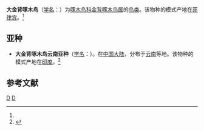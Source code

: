 {{Speciesbox
| taxon = Chrysocolaptes lucidus
| status = LC 
| status_system = IUCN3.1
| status_ref = <ref>{{IUCN2006|assessors=[[BirdLife_International|BirdLife International]]|year=2004|id=47432|title=Chrysocolaptes lucidus|downloaded=11 May 2006}}</ref>
| image = GreaterFlameback.jpg
| image_caption =雄性斯里兰卡大金背啄木鸟（''Chrysocolaptes lucidus stricklandi''）
| binomial_authority = (Scopoli)<ref name='id2370'>{{cite web| url =http://www.bioinfo.cn/db05/BjdwSpecies.php?action=view&id=2370| title =大金背啄木鸟| work =《中国动物物种编目数据库》| publisher =中国科学院微生物研究所| author =中国科学院动物研究所| accessdate =2009-04-04| deadurl =yes| archiveurl =https://web.archive.org/web/20160305000746/http://www.bioinfo.cn/db05/BjdwSpecies.php?action=view&id=2370| archivedate =2016-03-05}}</ref>
}}

'''大金背啄木鸟'''（[[学名|学名]]：{{lang|la|''Chrysocolaptes lucidus''}}）为[[啄木鸟科|啄木鸟科]][[金背啄木鸟属|金背啄木鸟属]]的[[鸟类|鸟类]]。该物种的模式产地在[[菲律宾|菲律宾]]。<ref name='id2370'/>

==亚种==
*'''大金背啄木鸟云南亚种'''（[[学名|学名]]：{{lang|la|''Chrysocolaptes lucidus guttacristatus''}}）。在[[中国大陆|中国大陆]]，分布于[[云南|云南]]等地。该物种的模式产地在[[印度|印度]]。<ref name='id2371'>{{cite web| url =http://www.bioinfo.cn/db05/BjdwSpecies.php?action=view&id=2371| title =大金背啄木鸟云南亚种| work =《中国动物物种编目数据库》| publisher =中国科学院微生物研究所| author =中国科学院动物研究所| accessdate =2009-04-04| deadurl =yes| archiveurl =https://web.archive.org/web/20160305095126/http://www.bioinfo.cn/db05/BjdwSpecies.php?action=view&id=2371| archivedate =2016-03-05}}</ref>

== 参考文献 ==
{{reflist}}
{{Taxonbar|from=Q867085}}

[[Category:金背啄木鸟属|D]]
[[Category:1786年描述的鳥類|D]]

{{Piciformes-stub}}